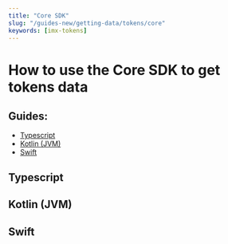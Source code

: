 ```yaml
---
title: "Core SDK"
slug: "/guides-new/getting-data/tokens/core"
keywords: [imx-tokens]
---
```


# How to use the Core SDK to get tokens data

## Guides:
* [Typescript](#typescript)
* [Kotlin (JVM)](#kotlin-jvm)
* [Swift](#swift)

## Typescript

## Kotlin (JVM)

## Swift